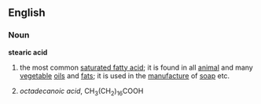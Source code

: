 ==English==
===Noun===
{{wikipedia}}
'''stearic acid'''
# the most common [[saturated fatty acid]]; it is found in all [[animal]] and many [[vegetable]] [[oil]]s and [[fat]]s; it is used in the [[manufacture]] of [[soap]] etc.
#{{chemistry}} ''octadecanoic acid'', CH<sub>3</sub>(CH<sub>2</sub>)<sub>16</sub>COOH